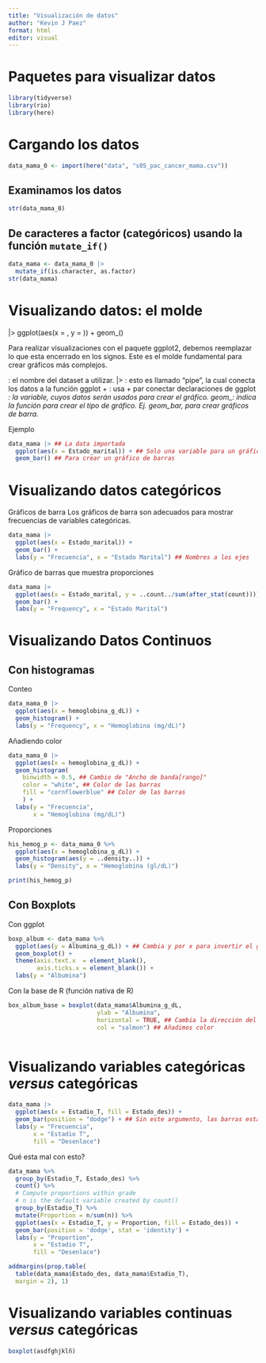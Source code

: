 ```yaml
---
title: "Visualización de datos"
author: "Kevin J Paez"
format: html
editor: visual
---
```


# Paquetes para visualizar datos

```r
library(tidyverse)
library(rio)
library(here)
```

# Cargando los datos

```r
data_mama_0 <- import(here("data", "s05_pac_cancer_mama.csv"))
```

## Examinamos los datos

```r
str(data_mama_0)
```

## De caracteres a factor (categóricos) usando la función `mutate_if()`

```r
data_mama <- data_mama_0 |> 
  mutate_if(is.character, as.factor)
str(data_mama)
```

# Visualizando datos: el molde

<midata> \|\> ggplot(aes(x = <var1>, y = <var2>)) + geom\_<xxxx>()

Para realizar visualizaciones con el paquete ggplot2, debemos reemplazar lo que esta encerrado en los signos. Este es el molde fundamental para crear gráficos más complejos.

<midata> : el nombre del dataset a utilizar. \|\> : esto es llamado "pipe", la cual conecta los datos a la función ggplot + : usa + par conectar declaraciones de ggplot <var> : la variable, cuyos datos serán usados para crear el gráfico. geom\_<xxxx>: indica la función para crear el tipo de gráfico. Ej. geom_bar, para crear gráficos de barra.

Ejemplo

```r
data_mama |> ## La data importada
  ggplot(aes(x = Estado_marital)) + ## Solo una variable para un gráfico de barras
  geom_bar() ## Para crear un gráfico de barras
```

# Visualizando datos categóricos

Gráficos de barra Los gráficos de barra son adecuados para mostrar frecuencias de variables categóricas.

```r
data_mama |>  
  ggplot(aes(x = Estado_marital)) +
  geom_bar() +
  labs(y = "Frecuencia", x = "Estado Marital") ## Nombres a los ejes
```

Gráfico de barras que muestra proporciones

```r
data_mama |>  
  ggplot(aes(x = Estado_marital, y = ..count../sum(after_stat(count)))) +
  geom_bar() +
  labs(y = "Frequency", x = "Estado Marital")
```

# Visualizando Datos Continuos

## Con histogramas

Conteo

```r
data_mama_0 |>  
  ggplot(aes(x = hemoglobina_g_dL)) +
  geom_histogram() +
  labs(y = "Frequency", x = "Hemoglobina (mg/dL)")
```

Añadiendo color

```r
data_mama_0 |>  
  ggplot(aes(x = hemoglobina_g_dL)) +
  geom_histogram(
    binwidth = 0.5, ## Cambio de "Ancho de banda[rango]"
    color = "white", ## Color de las barras
    fill = "cornflowerblue" ## Color de las barras
    ) + 
  labs(y = "Frecuencia", 
       x = "Hemoglobina (mg/dL)")
```

Proporciones

```r
his_hemog_p <- data_mama_0 %>% 
  ggplot(aes(x = hemoglobina_g_dL)) +
  geom_histogram(aes(y = ..density..)) +
  labs(y = "Density", x = "Hemoglobina (gl/dL)")

print(his_hemog_p)
```

## Con Boxplots

Con ggplot

```r
boxp_album <- data_mama %>% 
  ggplot(aes(y = Albumina_g_dL)) + ## Cambia y por x para invertir el gráfico
  geom_boxplot() +
  theme(axis.text.x  = element_blank(),
        axis.ticks.x = element_blank()) +
  labs(y = "Albumina")
```

Con la base de R (función nativa de R)

```r
box_album_base = boxplot(data_mama$Albumina_g_dL,
                         ylab = "Albumina",
                         horizontal = TRUE, ## Cambia la dirección del gráfico
                         col = "salmon") ## Añadimos color
  
```

# Visualizando variables categóricas *versus* categóricas

```r
data_mama |> 
  ggplot(aes(x = Estadio_T, fill = Estado_des)) +
  geom_bar(position = "dodge") + ## Sin este argumento, las barras estarán una sobre otras
  labs(y = "Frecuencia",  
       x = "Estadio T",
       fill = "Desenlace")
```

Qué esta mal con esto?

```r
data_mama %>%  
  group_by(Estadio_T, Estado_des) %>% 
  count() %>%  
  # Compute proportions within grade
  # n is the default variable created by count()
  group_by(Estadio_T) %>%  
  mutate(Proportion = n/sum(n)) %>%
  ggplot(aes(x = Estadio_T, y = Proportion, fill = Estado_des)) +
  geom_bar(position = 'dodge', stat = 'identity') +
  labs(y = "Proportion",
       x = "Estadio T",
       fill = "Desenlace")
```

```r
addmargins(prop.table(
  table(data_mama$Estado_des, data_mama$Estadio_T), 
  margin = 2), 1)
```

# Visualizando variables continuas *versus* categóricas

```r
boxplot(asdfghjklñ)
```
